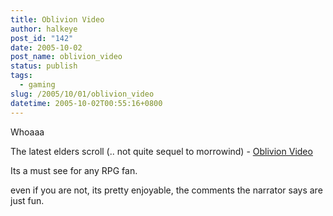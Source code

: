 ```yaml
---
title: Oblivion Video
author: halkeye
post_id: "142"
date: 2005-10-02
post_name: oblivion_video
status: publish
tags:
  - gaming
slug: /2005/10/01/oblivion_video
datetime: 2005-10-02T00:55:16+0800
---
```


Whoaaa

The latest elders scroll (.. not quite sequel to morrowind) - [Oblivion Video](https://files.filefront.com/Oblivion20minGameplayavi/;4201955;;/fileinfo.html)

Its a must see for any RPG fan.

even if you are not, its pretty enjoyable, the comments the narrator says are just fun.
